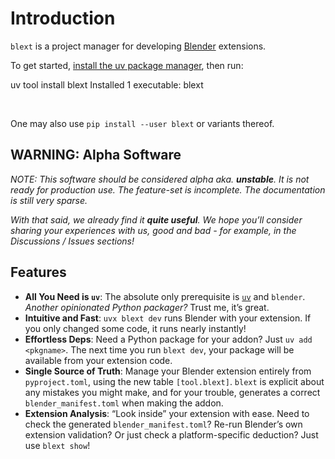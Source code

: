 # Introduction
`blext` is a project manager for developing [Blender](https://www.blender.org/) extensions.

To get started, [install the uv package manager](https://docs.astral.sh/uv/getting-started/installation/), then run:

```{=html}
<div id="termynal" data-termynal data-ty-typeDelay="40" data-ty-lineDelay="300">
    <span data-ty="input" data-ty-prompt="λ">uv tool install blext</span>
    <span data-ty="progress" data-ty-progressChar="·"></span>
    <span data-ty>Installed 1 executable: blext</span>
</div>
<script src="termynal.js" data-termynal-container="#termynal"></script>
```

<br />

One may also use `pip install --user blext` or variants thereof.

## WARNING: Alpha Software
_NOTE: This software should be considered alpha aka. **unstable**. It is not ready for production use. The feature-set is incomplete. The documentation is still very sparse._

_With that said, we already find it **quite useful**. We hope you'll consider sharing your experiences with us, good and bad - for example, in the Discussions / Issues sections!_


## Features
- **All You Need is `uv`**: The absolute only prerequisite is [`uv`](https://docs.astral.sh/uv/getting-started/installation/) and `blender`.
	_Another opinionated Python packager?_ Trust me, it's great.
- **Intuitive and Fast**: `uvx blext dev` runs Blender with your extension.
	If you only changed some code, it runs nearly instantly!
- **Effortless Deps**: Need a Python package for your addon?
	Just `uv add <pkgname>`.
	The next time you run `blext dev`, your package will be available from your extension code.
- **Single Source of Truth**: Manage your Blender extension entirely from `pyproject.toml`, using the new table `[tool.blext]`.
	`blext` is explicit about any mistakes you might make, and for your trouble, generates a correct `blender_manifest.toml` when making the addon.
- **Extension Analysis**: "Look inside" your extension with ease.
	Need to check the generated `blender_manifest.toml`?
	Re-run Blender's own extension validation?
	Or just check a platform-specific deduction?
Just use `blext show`!
